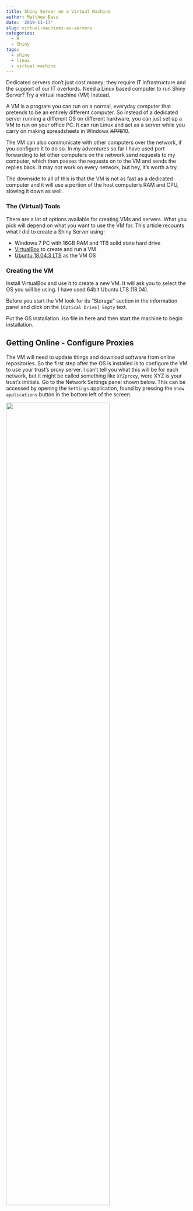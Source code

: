 ```yaml
---
title: Shiny Server on a Virtual Machine
author: Matthew Bass
date: '2019-11-17'
slug: virtual-machines-as-servers
categories:
  - R
  - Shiny
tags:
  - shiny
  - linux
  - virtual machine
---
```


Dedicated servers don't just cost money; they require IT infrastructure and the support of our IT overlords. Need a Linux based computer to run Shiny Server? Try a virtual machine (VM) instead.

A VM is a program you can run on a normal, everyday computer that pretends to be an entirely different computer. So instead of a dedicated server running a different OS on different hardware, you can just set up a VM to run on your office PC. It can run Linux and act as a server while you carry on making spreadsheets in Windows ~~XP~~~~7~~~~8~~10.

The VM can also communicate with other computers over the network, if you configure it to do so. In my adventures so far I have used port forwarding to let other computers on the network send requests to my computer, which then passes the requests on to the VM and sends the replies back. It may not work on every network, but hey, it's worth a try.

The downside to all of this is that the VM is not as fast as a dedicated computer and it will use a portion of the host computer's RAM and CPU, slowing it down as well.

### The (Virtual) Tools

There are a lot of options available for creating VMs and servers. What you pick will depend on what you want to use the VM for. This article recounts what I did to create a Shiny Server using:

- Windows 7 PC with 16GB RAM and 1TB solid state hard drive
- [VirtualBox](https://www.virtualbox.org/) to create and run a VM
- [Ubuntu 18.04.3 LTS](https://ubuntu.com/download/desktop) as the VM OS

### Creating the VM

Install VirtualBox and use it to create a new VM. It will ask you to select the OS you will be using. I have used 64bit Ubuntu LTS (18.04).

Before you start the VM look for its "Storage" section in the information panel and click on the `[Optical Drive] Empty` text.

Put the OS installation .iso file in here and then start the machine to begin installation.

## Getting Online - Configure Proxies

The VM will need to update things and download software from online repositories. So the first step after the OS is installed is to configure the VM to use your trust's proxy server. I can't tell you what this will be for each network, but it might be called something like `XYZproxy`, were XYZ is your trust's intitials. Go to the Network Settings panel shown below. This can be accessed by opening the `Settings` application, found by pressing the `Show applications` button in the bottom left of the screen.

![](/post/2019-11-17-virtual-machines-as-servers_files/Ubuntu_Network_Settings_Panel.PNG){width=75%}

Change the Network Proxy option to **Manual**

The HTTP and HTTPS proxies can then be set to `your_username:your_password@your_proxy` and the port number set to the relevent number.

Check this has worked by opening up Firefox (on the task bar on the left of the screen) and looking at a website. If this has not worked, you may need to also set the Firefox settings to use this proxy server. Welcome to Linux, things do not talk to other things in ways you would expect.

If it still does not work, then you may need to ask for some help from IT, or look for someone in your department who has had to fight with proxy server settings before. Lots of software needs these settings to work on a network, so it is not a strange thing to request.

### More Proxy configuration

The software that downloads and updates software uses its own proxy settings as well.
You need to edit (or create) a file called `apt.conf` in the directory `etc/apt/apt.conf.d/` and put the proxy settings in by adding the following line (with your settings instead of the placeholder text):

`Acquire::http::Proxy "http://your_username:your_password@your_proxy:your_port_number";`

That semi-colon on the end is important! I forgot it and nothing worked. Welcome to Linux again.

There are a few different ways to edit text files in Linux. One of the easiest for me is to navigate to the correct directory in the file browser GUI, right click an empty space and select 'Open in Terminal'. This opens a terminal window to type commands into. Enter the command `sudo gedit` and the name of the file you want to edit. It will ask you for your password, and it will then open the file to be changed.

If you don't use the `sudo` command or open the file by clicking on it in the file browser then the file will be read-only. Welcome to Linux.

### MOAR PROXY CONFIGURATION

Another piece of software that downloads things needs telling about the proxy settings. This time the file that needs editting is `etc/wgetrc`. This has lines for configuring the proxy commented out, so you can just uncomment these and update them with the values you have all ready seen above.

### Install VM extras

Getting information in and out of the VM can be annoying. To make shared folders and a shared clipboard work you must install some software in the VM. To install the software in the VM you need to download some tools that are not included in base Ubuntu. Open up a terminal (Alt + Ctrl + T is the fastest way) and try this:

`sudo apt update`

`sudo apt install build-essential`

If the proxy settings you configured are good, this should update apt-get's repository listings and then install the build-essential package. If there is a problem downloading it then the proxy values might still be wrong. Good luck.

Once this installation is complete go to the VM's `Devices` menu at the top of the screen. Select the option `Insert Guest Addons CD Image...` and let this CD auto-run. It should install some stuff and not make error messages. Mine made error messages because I needed to install build-essential, hence the last set of instructions.

Shut down the virtual machine. I mean, power it down with the power button in the top right of the screen, not just close the VM program.
Before you restart it, set up the shared clipboard by clicking on `Settings > General > Advanced` and set the Shared Clipboard to Bidirectional. You can now copy and paste so entering commands should be 10x easier.

You can also set up shared folders that the VM and your computer can both see and move files into/out of. I'll do this later, since it is not important yet.

### Install R

To install a new version of R (and not the default, old version) we need to add the CRAN repository to the apt-get listings.

To do this we first need to tell apt that the server can be trusted, using a public key. This can be a problem on NHS networks because of ports.

On my network it turned out you need to use the https port for communicating with public key servers, even though the http port *should* work fine.

This command sorted things out:

`sudo add-apt-repository --keyserver hkps://keyserver.ubuntu.com:443 51716619E084DAB9`

Aren't you glad we made copy/paste work?

I am using Ubuntu LTS 18.04, also known as Bionic-Beaver, so the CRAN repository I need is added with

`sudo add-apt-repository 'deb https://cloud.r-project.org/bin/linux/ubuntu bionic-cran35/'`

If you use a different version of Ubuntu then [head here](https://cran.r-project.org/bin/linux/ubuntu/README.html) to find out which repo you need to aim apt-get at.

After the repo is added we must update apt again to download the repository indexes.

`sudo apt update`

`sudo apt install r-base`

`sudo apt install r-base-dev`

You should now have a working version of R installed. Try it out by going to a terminal and just entering the command `R`. When you are done, use the command `q()` or `quit()` to shut down that R session.

### Install R Packages

There are a lot of R packages to install, and they need to go to the correct place for shiny server to find them.
To install R packages so that everyone can use them start R up with admin rights

`sudo R`

It will then install packages to `usr/local/lib/R/site-library` which can be accessed by users with the 'Staff' group access rights. This will be important later. Install all of the packages you are likely to need in your shiny server. You will need to install shiny at least, I recommend:

`install.packages("rmarkdown, DT, shiny, tidyverse")`

### Install Shiny Server

Instructions from RStudio are located [here](https://rstudio.com/products/shiny/download-server/)

You should just need to run the following:

`sudo apt install gdebi-core`

`wget https://download3.rstudio.org/ubuntu-14.04/x86_64/shiny-server-1.5.12.933-amd64.deb`

`sudo gdebi shiny-server-1.5.12.933-amd64.deb`

See that `wget` command? That's why we had to set up the proxy for it. If it can't find files, the proxy might be causing problems again.

### Access Permissions

Installing Shiny Server created a user *and* a user group called 'shiny' that will be used just by the server. This is great, except for this group not having access to most of the system, including the R libraries. My solution to this was to add shiny to the `staff` user group. This gives it access to the R libraries you made.
To make my life easier, I also added my own user name to the `shiny` and `staff` user groups. This allows me to read shiny log files and other stuff that seems like it should just work, but doesn't. (Because Linux)

`sudo usermod -a -G staff shiny`

`sudo usermod -a -G staff, shiny your_username`

### Accessing the Shiny

The VM can look at the shiny server by pointing a web browser to 127.0.0.1:3838

To allow the host system and other systems on the network to see the Shiny server we can set up **Port forwarding**. Shut down the VM and go to its settings in VirtualBox

Go to Network > Advanced > Port Forwarding

Now leave the IP addresses blank, but put 3838 into the host port and guest port.

The shiny server default screen should now be accessible to other systems by opening a web browser and entering the url:
`//your_computer_name_or_ip_address:3838`